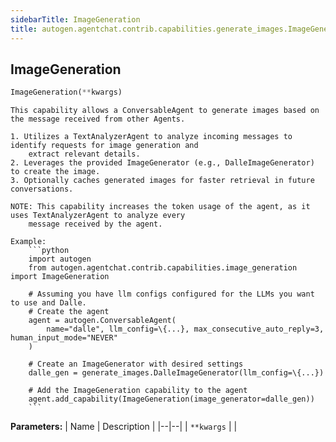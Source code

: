 ```yaml
---
sidebarTitle: ImageGeneration
title: autogen.agentchat.contrib.capabilities.generate_images.ImageGeneration
---
```

<h2 id="autogen.agentchat.contrib.capabilities.generate_images.ImageGeneration" class="doc doc-heading">
    <code class="doc-symbol doc-symbol-heading doc-symbol-class"></code>
    <span class="doc doc-object-name doc-class-name">ImageGeneration</span>
</h2>

```python
ImageGeneration(**kwargs)
```

    This capability allows a ConversableAgent to generate images based on the message received from other Agents.
    
    1. Utilizes a TextAnalyzerAgent to analyze incoming messages to identify requests for image generation and
        extract relevant details.
    2. Leverages the provided ImageGenerator (e.g., DalleImageGenerator) to create the image.
    3. Optionally caches generated images for faster retrieval in future conversations.
    
    NOTE: This capability increases the token usage of the agent, as it uses TextAnalyzerAgent to analyze every
        message received by the agent.
    
    Example:
        ```python
        import autogen
        from autogen.agentchat.contrib.capabilities.image_generation import ImageGeneration
    
        # Assuming you have llm configs configured for the LLMs you want to use and Dalle.
        # Create the agent
        agent = autogen.ConversableAgent(
            name="dalle", llm_config=\{...}, max_consecutive_auto_reply=3, human_input_mode="NEVER"
        )
    
        # Create an ImageGenerator with desired settings
        dalle_gen = generate_images.DalleImageGenerator(llm_config=\{...})
    
        # Add the ImageGeneration capability to the agent
        agent.add_capability(ImageGeneration(image_generator=dalle_gen))
        ```

<b>Parameters:</b>
| Name | Description |
|--|--|
| `**kwargs` |  |